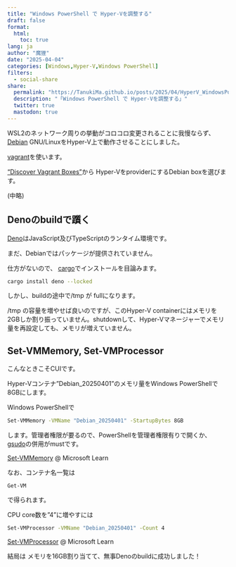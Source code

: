 ```yaml
---
title: "Windows PowerShell で Hyper-Vを調整する"
draft: false
format:
  html:
    toc: true
lang: ja
author: "魔狸"
date: "2025-04-04"
categories: [Windows,Hyper-V,Windows PowerShell]
filters:
  - social-share
share:
  permalink: "https://TanukiMa.github.io/posts/2025/04/HyperV_WindowsPowerShell.html"
  description: "「Windows PowerShell で Hyper-Vを調整する」"
  twitter: true
  mastodon: true
---
```

WSL2のネットワーク周りの挙動がコロコロ変更されることに我慢ならず、
[Debian](https://www.debian.org/) GNU/LinuxをHyper-V上で動作させることにしました。

[vagrant](https://www.vagrantup.com/)を使います。

["Discover Vagrant Boxes"](https://portal.cloud.hashicorp.com/vagrant/discover)から Hyper-VをproviderにするDebian boxを選びます。

(中略)

## Denoのbuildで躓く
[Deno](https://deno.com)はJavaScript及びTypeScriptのランタイム環境です。

まだ、Debianではパッケージが提供されていません。

仕方がないので、
[cargo](https://docs.deno.com/runtime/getting_started/installation/)でインストールを目論みます。
```bash
cargo install deno --locked
```
しかし、buildの途中で/tmp が fullになります。

/tmp の容量を増やせば良いのですが、このHyper-V containerにはメモリを2GBしか割り振っていません。shutdownして、Hyper-Vマネージャーでメモリ量を再設定しても、メモリが増えていません。

## Set-VMMemory, Set-VMProcessor

こんなときこそCUIです。

Hyper-Vコンテナ"Debian_20250401"のメモリ量をWindows PowerShellで8GBにします。

Windows PowerShellで
```bash
Set-VMMemory -VMName "Debian_20250401" -StartupBytes 8GB
```
します。管理者権限が要るので、PowerShellを管理者権限有りで開くか、
[gsudo](https://github.com/gerardog/gsudo)の併用がmustです。

[Set-VMMemory](https://learn.microsoft.com/en-us/powershell/module/hyper-v/set-vmmemory) @ Microsoft Learn

なお、コンテナ名一覧は
```
Get-VM
```
で得られます。

CPU core数を"4"に増やすには
```bash
Set-VMProcessor -VMName "Debian_20250401" -Count 4
```

[Set-VMProcessor](https://learn.microsoft.com/ja-jp/powershell/module/hyper-v/set-vmprocessor) @ Microsoft Learn

結局は
メモリを16GB割り当てて、無事Denoのbuildに成功しました！
